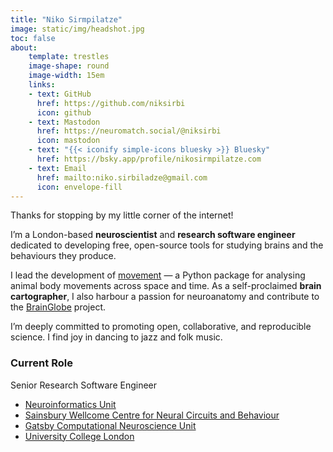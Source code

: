 ```yaml
---
title: "Niko Sirmpilatze"
image: static/img/headshot.jpg
toc: false
about: 
    template: trestles
    image-shape: round
    image-width: 15em
    links:
    - text: GitHub
      href: https://github.com/niksirbi
      icon: github
    - text: Mastodon
      href: https://neuromatch.social/@niksirbi
      icon: mastodon
    - text: "{{< iconify simple-icons bluesky >}} Bluesky"
      href: https://bsky.app/profile/nikosirmpilatze.com
    - text: Email
      href: mailto:niko.sirbiladze@gmail.com
      icon: envelope-fill
---
```


<link href="https://neuromatch.social/@niksirbi" rel="me">

Thanks for stopping by my little corner of the internet!

I'm a London-based **neuroscientist** and **research software engineer**
dedicated to developing free, open-source tools for studying brains and the
behaviours they produce.

I lead the development of [movement](https://movement.neuroinformatics.dev)
— a Python package for analysing animal body movements across space and time.
As a self-proclaimed **brain cartographer**, I also harbour a passion for neuroanatomy
and contribute to the [BrainGlobe](https://brainglobe.info/) project.

I'm deeply committed to promoting open, collaborative, and reproducible
science. I find joy in dancing to jazz and folk music.

### Current Role

Senior Research Software Engineer

- [Neuroinformatics Unit](https://neuroinformatics.dev/)
- [Sainsbury Wellcome Centre for Neural Circuits and Behaviour](https://www.sainsburywellcome.org/)
- [Gatsby Computational Neuroscience Unit](https://www.ucl.ac.uk/gatsby/)
- [University College London](https://www.ucl.ac.uk/)
